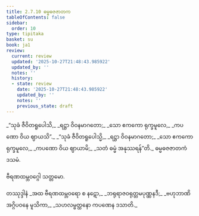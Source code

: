 ```yaml
---
title: 2.7.10 ဓမ္မဓဇဇာတက
tableOfContents: false
sidebar:
  order: 10
type: tipitaka
basket: su
book: ja1
review:
  current: review
  updated: '2025-10-27T21:48:43.985922'
  updated_by: ''
  notes: ''
  history:
  - state: review
    date: '2025-10-27T21:48:43.985922'
    updated_by: ''
    notes: ''
    previous_state: draft
---
```



<ReviewStatus review={frontmatter.review} showDetails={true} />

<HypothesisAnnotation frontmatter={frontmatter} />

<DynamicBreadcrumb />

<Division number="139" book="ja1" e="ch" v="22" p="59">

<Paragraph number="565" type="verses" book="ja1">
_“သုခံ ဇီဝိတရူပေါသိ,_  
_ရဋ္ဌာ ဝိဝနမာဂတော;_  
_သော ဧကကော ရုက္ခမူလေ,_  
_ကပဏော ဝိယ ဈာယသိ”._  

</Paragraph>

</Division>
<Division number="140" book="ja1" e="ch" v="22" p="59">

<Paragraph number="566" type="verses" book="ja1">
_“သုခံ ဇီဝိတရူပေါသ္မိ,_  
_ရဋ္ဌာ ဝိဝနမာဂတော;_  
_သော ဧကကော ရုက္ခမူလေ,_  
_ကပဏော ဝိယ ဈာယာမိ;_  
_သတံ ဓမ္မံ အနုဿရန်”တိ._  


</Paragraph>
</Division>

<Paragraph number="567" type="center" book="ja1">
ဓမ္မဓဇဇာတကံ ဒသမံ.

  
ဗီရဏထမ္ဘဝဂ္ဂေါ သတ္တမော.



</Paragraph>

<Paragraph number="568" type="center" book="ja1">
တဿုဒ္ဒါနံ


</Paragraph>

<Paragraph number="569" type="verses" book="ja1">
_အထ ဗီရဏထမ္ဘဝရော စ နဋော,_  
_ဘရုရာဇဝရုတ္တမပုဏ္ဏနဒီ;_  
_ဗဟုဘာဏိ အဂ္ဂိပဝနေ မူသိကာ,_  
_သဟလမ္ဗတ္ထနော ကပဏေန ဒသာတိ._
</Paragraph>